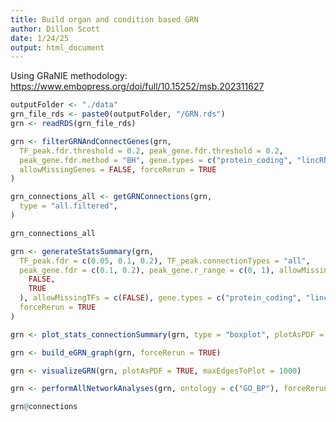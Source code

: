 ```yaml
---
title: Build organ and condition based GRN
author: Dillon Scott
date: 1/24/25
output: html_document
---
```


Using GRaNIE methodology: [https://www.embopress.org/doi/full/10.15252/msb.202311627](https://www.embopress.org/doi/full/10.15252/msb.202311627)

```r
outputFolder <- "./data"
grn_file_rds <- paste0(outputFolder, "/GRN.rds")
grn <- readRDS(grn_file_rds)
```

```r
grn <- filterGRNAndConnectGenes(grn,
  TF_peak.fdr.threshold = 0.2, peak_gene.fdr.threshold = 0.2,
  peak_gene.fdr.method = "BH", gene.types = c("protein_coding", "lincRNA"), allowMissingTFs = FALSE,
  allowMissingGenes = FALSE, forceRerun = TRUE
)
```

```r
grn_connections_all <- getGRNConnections(grn,
  type = "all.filtered",
)

grn_connections_all
```

```r
grn <- generateStatsSummary(grn,
  TF_peak.fdr = c(0.05, 0.1, 0.2), TF_peak.connectionTypes = "all",
  peak_gene.fdr = c(0.1, 0.2), peak_gene.r_range = c(0, 1), allowMissingGenes = c(
    FALSE,
    TRUE
  ), allowMissingTFs = c(FALSE), gene.types = c("protein_coding", "lincRNA"),
  forceRerun = TRUE
)
```

```r
grn <- plot_stats_connectionSummary(grn, type = "boxplot", plotAsPDF = TRUE, pages = 3)
```

```r
grn <- build_eGRN_graph(grn, forceRerun = TRUE)
```

```r
grn <- visualizeGRN(grn, plotAsPDF = TRUE, maxEdgesToPlot = 1000)
```

```r
grn <- performAllNetworkAnalyses(grn, ontology = c("GO_BP"), forceRerun = TRUE)
```

```r
grn@connections
```
